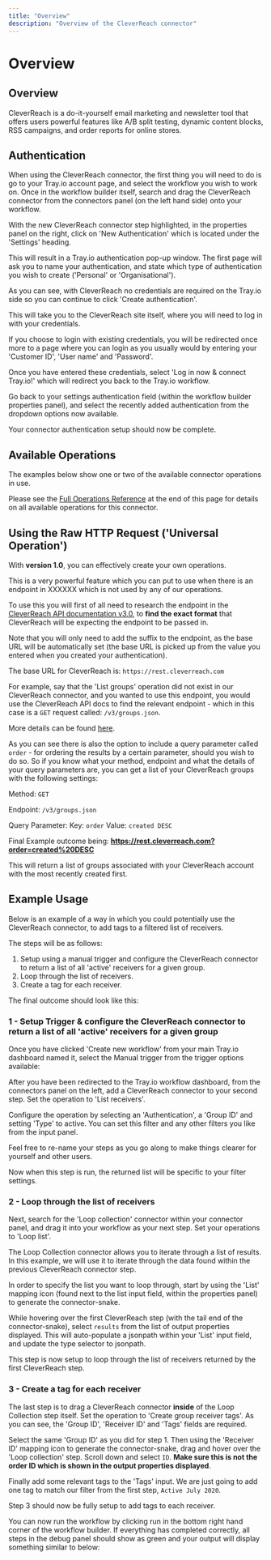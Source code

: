 ```yaml
---
title: "Overview"
description: "Overview of the CleverReach connector"
---
```


# Overview

## Overview

CleverReach is a do-it-yourself email marketing and newsletter tool that offers users powerful features like A/B split testing, dynamic content blocks, RSS campaigns, and order reports for online stores.

## Authentication

When using the CleverReach connector, the first thing you will need to do is go to your Tray.io account page, and select the workflow you wish to work on. Once in the workflow builder itself, search and drag the CleverReach connector from the connectors panel (on the left hand side) onto your workflow.

With the new CleverReach connector step highlighted, in the properties panel on the right, click on 'New Authentication' which is located under the 'Settings' heading.

This will result in a Tray.io authentication pop-up window. The first page will ask you to name your authentication, and state which type of authentication you wish to create ('Personal' or 'Organisational').

As you can see, with CleverReach no credentials are required on the Tray.io side so you can continue to click 'Create authentication'.

This will take you to the CleverReach site itself, where you will need to log in with your credentials.

If you choose to login with existing credentials, you will be redirected once more to a page where you can login as you usually would by entering your 'Customer ID', 'User name' and 'Password'.

Once you have entered these credentials, select 'Log in now & connect Tray.io!' which will redirect you back to the Tray.io workflow.

Go back to your settings authentication field (within the workflow builder properties panel), and select the recently added authentication from the dropdown options now available.

Your connector authentication setup should now be complete.

## Available Operations

The examples below show one or two of the available connector operations in use.

Please see the [Full Operations Reference](#operationsFull) at the end of this page for details on all available operations for this connector.

## Using the Raw HTTP Request ('Universal Operation')

With **version 1.0**, you can effectively create your own operations.

This is a very powerful feature which you can put to use when there is an endpoint in XXXXXX which is not used by any of our operations.

To use this you will first of all need to research the endpoint in the [CleverReach API documentation v3.0](https://rest.cleverreach.com/explorer), to **find the exact format** that CleverReach will be expecting the endpoint to be passed in.

Note that you will only need to add the suffix to the endpoint, as the base URL will be automatically set (the base URL is picked up from the value you entered when you created your authentication).

The base URL for CleverReach is: `https://rest.cleverreach.com`

For example, say that the 'List groups' operation did not exist in our CleverReach connector, and you wanted to use this endpoint, you would use the CleverReach API docs to find the relevant endpoint - which in this case is a `GET` request called: `/v3/groups.json`.

More details can be found [here](https://rest.cleverreach.com/explorer/v3#!/groups-v3/list_get).

As you can see there is also the option to include a query parameter called `order` - for ordering the results by a certain parameter, should you wish to do so. So if you know what your method, endpoint and what the details of your query parameters are, you can get a list of your CleverReach groups with the following settings:

Method: `GET`

Endpoint: `/v3/groups.json`

Query Parameter: Key: `order` Value: `created DESC`

Final Example outcome being: **https://rest.cleverreach.com?order=created%20DESC**

This will return a list of groups associated with your CleverReach account with the most recently created first.

## Example Usage

Below is an example of a way in which you could potentially use the CleverReach connector, to add tags to a filtered list of receivers.

The steps will be as follows:

1. Setup using a manual trigger and configure the CleverReach connector to return a list of all 'active' receivers for a given group.
2. Loop through the list of receivers.
3. Create a tag for each receiver.

The final outcome should look like this:

### 1 - Setup Trigger & configure the CleverReach connector to return a list of all 'active' receivers for a given group

Once you have clicked 'Create new workflow' from your main Tray.io dashboard named it, select the Manual trigger from the trigger options available:

After you have been redirected to the Tray.io workflow dashboard, from the connectors panel on the left, add a CleverReach connector to your second step. Set the operation to 'List receivers'.

Configure the operation by selecting an 'Authentication', a 'Group ID' and setting 'Type' to active. You can set this filter and any other filters you like from the input panel.

Feel free to re-name your steps as you go along to make things clearer for yourself and other users.

Now when this step is run, the returned list will be specific to your filter settings.

### 2 - Loop through the list of receivers

Next, search for the 'Loop collection' connector within your connector panel, and drag it into your workflow as your next step. Set your operations to 'Loop list'.

The Loop Collection connector allows you to iterate through a list of results. In this example, we will use it to iterate through the data found within the previous CleverReach connector step.

In order to specify the list you want to loop through, start by using the 'List' mapping icon (found next to the list input field, within the properties panel) to generate the connector-snake.

While hovering over the first CleverReach step (with the tail end of the connector-snake), select `results` from the list of output properties displayed. This will auto-populate a jsonpath within your 'List' input field, and update the type selector to jsonpath.

This step is now setup to loop through the list of receivers returned by the first CleverReach step.

### 3 - Create a tag for each receiver

The last step is to drag a CleverReach connector **inside** of the Loop Collection step itself. Set the operation to 'Create group receiver tags'. As you can see, the 'Group ID', 'Receiver ID' and 'Tags' fields are required.

Select the same 'Group ID' as you did for step 1. Then using the 'Receiver ID' mapping icon to generate the connector-snake, drag and hover over the 'Loop collection' step. Scroll down and select `ID`. **Make sure this is not the order  ID  which is shown in the output properties displayed**.

Finally add some relevant tags to the 'Tags' input. We are just going to add one tag to match our filter from the first step, `Active July 2020`.

Step 3 should now be fully setup to add tags to each receiver.

You can now run the workflow by clicking run in the bottom right hand corner of the workflow builder. If everything has completed correctly, all steps in the debug panel should show as green and your output will display something similar to below:
